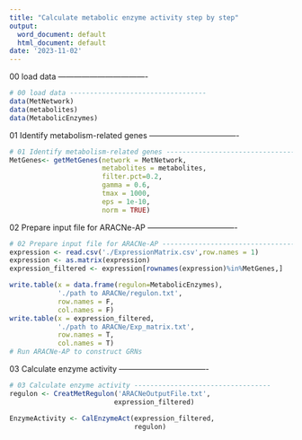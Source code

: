```yaml
---
title: "Calculate metabolic enzyme activity step by step"
output:
  word_document: default
  html_document: default
date: '2023-11-02'
---
```

00 load data ----------------------------------
```r
# 00 load data ----------------------------------
data(MetNetwork)
data(metabolites)
data(MetabolicEnzymes)
```
01 Identify metabolism-related genes ----------------------------------
```r
# 01 Identify metabolism-related genes ----------------------------------
MetGenes<- getMetGenes(network = MetNetwork,
                       metabolites = metabolites,
                       filter.pct=0.2,
                       gamma = 0.6,
                       tmax = 1000,
                       eps = 1e-10,
                       norm = TRUE)
```
02 Prepare input file for ARACNe-AP ----------------------------------
```r
# 02 Prepare input file for ARACNe-AP ----------------------------------
expression <- read.csv('./ExpressionMatrix.csv',row.names = 1)
expression <- as.matrix(expression)
expression_filtered <- expression[rownames(expression)%in%MetGenes,]

write.table(x = data.frame(regulon=MetabolicEnzymes),
            './path to ARACNe/regulon.txt',
            row.names = F,
            col.names = F)
write.table(x = expression_filtered,
            './path to ARACNe/Exp_matrix.txt',
            row.names = T,
            col.names = T)
# Run ARACNe-AP to construct GRNs


```
03 Calculate enzyme activity ----------------------------------
```r
# 03 Calculate enzyme activity ----------------------------------
regulon <- CreatMetRegulon('ARACNeOutputFile.txt',
                          expression_filtered)

EnzymeActivity <- CalEnzymeAct(expression_filtered,
                               regulon)
```
